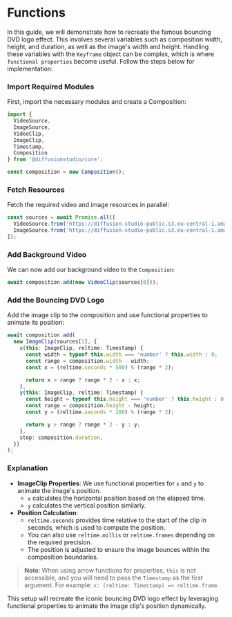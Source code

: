 # Functions

In this guide, we will demonstrate how to recreate the famous bouncing DVD logo effect. This involves several variables such as composition width, height, and duration, as well as the image's width and height. Handling these variables with the `Keyframe` object can be complex, which is where `functional properties` become useful. Follow the steps below for implementation:

### Import Required Modules

First, import the necessary modules and create a Composition:

```typescript
import { 
  VideoSource,
  ImageSource, 
  VideoClip, 
  ImageClip, 
  Timestamp, 
  Composition 
} from '@diffusionstudio/core';

const composition = new Composition();
```

### Fetch Resources

Fetch the required video and image resources in parallel:

```typescript
const sources = await Promise.all([
  VideoSource.from('https://diffusion-studio-public.s3.eu-central-1.amazonaws.com/videos/big_buck_bunny_1080p_30fps.mp4'),
  ImageSource.from('https://diffusion-studio-public.s3.eu-central-1.amazonaws.com/html/dvd_logo.svg'),
]);
```

### Add Background Video

We can now add our background video to the `Composition`:

```typescript
await composition.add(new VideoClip(sources[0]));
```

### Add the Bouncing DVD Logo

Add the image clip to the composition and use functional properties to animate its position:

```typescript
await composition.add(
  new ImageClip(sources[1], {
    x(this: ImageClip, reltime: Timestamp) {
      const width = typeof this.width === 'number' ? this.width : 0;
      const range = composition.width - width;
      const x = (reltime.seconds * 500) % (range * 2);

      return x > range ? range * 2 - x : x;
    },
    y(this: ImageClip, reltime: Timestamp) {
      const height = typeof this.height === 'number' ? this.height : 0;
      const range = composition.height - height;
      const y = (reltime.seconds * 200) % (range * 2);

      return y > range ? range * 2 - y : y;
    },
    stop: composition.duration,
  })
);
```

### Explanation

- **ImageClip Properties**: We use functional properties for `x` and `y` to animate the image's position.
  - `x` calculates the horizontal position based on the elapsed time.
  - `y` calculates the vertical position similarly.
- **Position Calculation**: 
  - `reltime.seconds` provides time relative to the start of the clip in seconds, which is used to compute the position.
  - You can also use `reltime.millis` or `reltime.frames` depending on the required precision.
  - The position is adjusted to ensure the image bounces within the composition boundaries.

> **Note**: When using arrow functions for properties, `this` is not accessible, and you will need to pass the `Timestamp` as the first argument. For example: `x: (reltime: Timestamp) => reltime.frame`.

This setup will recreate the iconic bouncing DVD logo effect by leveraging functional properties to animate the image clip's position dynamically.
